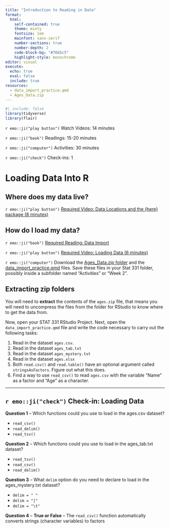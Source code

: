 ```yaml
---
title: "Introduction to Reading in Data"
format: 
  html: 
    self-contained: true
    theme: minty
    fontsize: 1em
    mainfont: sans-serif
    number-sections: true
    number-depth: 2
    code-block-bg: "#76b5c5"
    highlight-style: monochrome
editor: visual
execute: 
  echo: true
  eval: false
  include: true
resources: 
  - data_import_practice.qmd
  - Ages_Data.zip
---
```


```r
#| include: false
library(tidyverse)
library(flair)
```

`r emo::ji("play button")` Watch Videos: 14 minutes

`r emo::ji("book")` Readings: 15-20 minutes

`r emo::ji("computer")` Activities: 30 minutes

`r emo::ji("check")` Check-ins: 1

# Loading Data Into R

## Where does my data live?

`r emo::ji("play button")` [Required Video: Data Locations and the {here} package (8 minutes)](https://www.youtube.com/watch?v=jvWwrELLEw8)

## How do I load my data?

`r emo::ji("book")` [Required Reading: Data Import](https://r4ds.had.co.nz/data-import.html)

`r emo::ji("play button")` [Required Video: Loading Data (6 minutes)](https://www.youtube.com/watch?v=Kp4tJYCAvUs)

`r emo::ji("computer")` Download the [Ages_Data.zip folder](Ages_Data.zip) and
the [data_import_practice.qmd](data_import_practice.qmd) files. Save these files
in your Stat 331 folder, possibly inside a subfolder named "Activities" or
"Week 2".

::: {.callout-tip}
## Extracting zip folders
You will need to **extract** the contents of the `ages.zip` file, that means you will need to uncompress the files from the folder for RStudio to know where to get the data from.
:::

Now, open your STAT 331 RStudio Project. Next, open the
`data_import_practice.qmd` file and write the code necessary to carry out the
following tasks:

1.  Read in the dataset `ages.csv`.
2.  Read in the dataset `ages_tab.txt`
3.  Read in the dataset `ages_mystery.txt`
4.  Read in the dataset `ages.xlsx`
5.  Both `read.csv()` and `read.table()` have an optional argument called `stringsAsFactors`. Figure out what this does.
6.  Find a way to use `read_csv()` to read `ages.csv` with the variable "Name"
as a factor and "Age" as a character.

------------------------------------------------------------------------

## `r emo::ji("check")` Check-in: Loading Data

**Question 1** -- Which functions could you use to load in the ages.csv dataset?

-   `read_csv()`
-   `read_delim()`
-   `read_tsv()`

**Question 2** -- Which functions could you use to load in the ages_tab.txt dataset?

-   `read_tsv()`
-   `read_csv()`
-   `read_delim()`

**Question 3** -- What `delim` option do you need to declare to load in the ages_mystery.txt dataset?

-   `delim = " "`
-   `delim = "|"`
-   `delim = "\t"`

**Question 4** -- **True or False** -- The `read_csv()` function automatically converts strings (character variables) to factors
